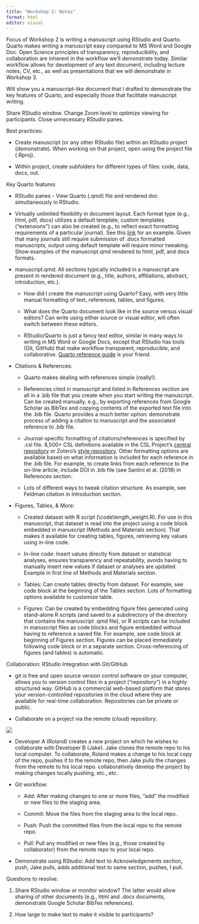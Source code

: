 ```yaml
---
title: "Workshop 2: Notes"
format: html
editor: visual
---
```


<!--# Open manuscript.qmd, references.bib, length_weight.Rn notes.qmd -->

Focus of Workshop 2 is writing a manuscript using RStudio and Quarto.
Quarto makes writing a manuscript easy compared to MS Word and Google Doc.
Open Science principles of transparency, reproducibility, and collaboration are inherent in the workflow we'll demonstrate today.
Similar workflow allows for development of any text document, including lecture notes, CV, etc., as well as presentations that we will demonstrate in Workshop 3.

Will show you a manuscript-like document that I drafted to demonstrate the key features of Quarto, and especially those that facilitate manuscript writing.

Share RStudio window.
Change Zoom level to optimize viewing for participants.
Close unnecessary RStudio panes.

Best practices:

-   Create manuscript (or any other RStudio file) within an RStudio project (demonstrate).
    When working on that project, open using the project file (.Rproj).

-   Within project, create subfolders for different types of files: code, data, docs, out.

Key Quarto features

-   RStudio panes - View Quarto (.qmd) file and rendered doc simultaneously in RStudio.

-   Virtually unlimited flexibility in document layout.
    Each format type (e.g., html, pdf, docx) utilizes a default template, custom templates ("extensions") can also be created (e.g., to reflect exact formatting requirements of a particular journal).
    See this [link](https://www.r-bloggers.com/2023/02/making-pretty-pdfs-with-quarto/) for an example.
    Given that many journals still require submission of .docx formatted manuscripts, output using default template will require minor tweaking.
    Show examples of the manuscript.qmd rendered to html, pdf, and docx formats.

-   manuscript.qmd: All sections typically included in a manuscript are present in rendered document (e.g., title, authors, affiliations, abstract, introduction, etc.).

    -   How did I create the manuscript using Quarto?
        Easy, with very little manual formatting of text, references, tables, and figures.

    -   What does the Quarto document look like in the source versus visual editors?
        Can write using either source or visual editor, will often switch between these editors.

    -   RStudio/Quarto is just a fancy text editor, similar in many ways to writing in MS Word or Google Docs, except that RStudio has tools (Git, GitHub) that make workflow transparent, reproducible, and collaborative.
        [Quarto reference guide](https://quarto.org) is your friend.

-   Citations & References:

    -   Quarto makes dealing with references simple (really!).

    -   References cited in manuscript and listed in References section are all in a .bib file that you create when you start writing the manuscript.
        Can be created manually, e.g., by exporting references from Google Scholar as BibTex and copying contents of the exported text file into the .bib file.
        Quarto provides a much better option: demonstrate process of adding a citation to manuscript and the associated reference to .bib file.

    -   Journal-specific formatting of citations/references is specified by .csl file.
        8,500+ CSL definitions available in the CSL Project's [central repository](https://github.com/citation-style-language/styles) or Zotero's [style repository](https://www.zotero.org/styles).
        Other formatting options are available based on what information is included for each reference in the .bib file.
        For example, to create links from each reference to the on-line article, include DOI in .bib file (see Santini et al. (2018) in References section.

    -   Lots of different ways to tweak citation structure.
        As example, see Feldman citation in Introduction section.

-   Figures, Tables, & More:

    -   Created dataset with R script (\\code\\length_weight.R).
        For use in this manuscript, that dataset is read into the project using a code block embedded in manuscript (Methods and Materials section).
        That makes it available for creating tables, figures, retrieving key values using in-line code.

    -   In-line code: Insert values directly from dataset or statistical analyses, ensures transparency and repeatability, avoids having to manually insert new values if dataset or analyses are updated.
        Example in first line of Methods and Materials section.

    -   Tables: Can create tables directly from dataset.
        For example, see code block at the beginning of the Tables section.
        Lots of formatting options available to customize table.

    -   Figures: Can be created by embedding figure files generated using stand-alone R scripts (and saved to a subdirectory of the directory that contains the manuscript .qmd file), or R scripts can be included in manuscript files as code blocks and figure embedded without having to reference a saved file.
        For example, see code block at beginning of Figures section.
        Figures can be placed immediately following code block or in a separate section.
        Cross-referencing of figures (and tables) is automatic.

Collaboration: RStudio Integration with Git/GitHub

-   git is free and open source version control software on your computer, allows you to version control files in a project ("repository") in a highly structured way.
    GitHub is a commercial web-based platform that stores your version-controlled repositories in the cloud where they are available for real-time collaboration.
    Repositories can be private or public.

-   Collaborate on a project via the remote (cloud) repository:

![](figures/github.png)

-   Developer A (Roland) creates a new project on which he wishes to collaborate with Developer B (Jake).
    Jake clones the remote repo to his local computer.
    To collaborate, Roland makes a change to his local copy of the repo, pushes it to the remote repo, then Jake pulls the changes from the remote to his local repo.
    collaboratively develop the project by making changes locally pushing, etc., etc.

-   Git workflow:

    -   Add: After making changes to one or more files, "add" the modified or new files to the staging area.

    -   Commit: Move the files from the staging area to the local repo.

    -   Push: Push the committed files from the local repo to the remote repo.

    -   Pull: Pull any modified or new files (e.g., those created by collaborator) from the remote repo to your local repo.

-   Demonstrate using RStudio: Add text to Acknowledgements section, push, Jake pulls, adds additional text to same section, pushes, I pull.

Questions to resolve:

1.  Share RStudio window or monitor window?
    The latter would allow sharing of other documents (e.g., html and .docx documents, demonstrate Google Scholar BibTex references).

2.  How large to make text to make it visible to participants?
